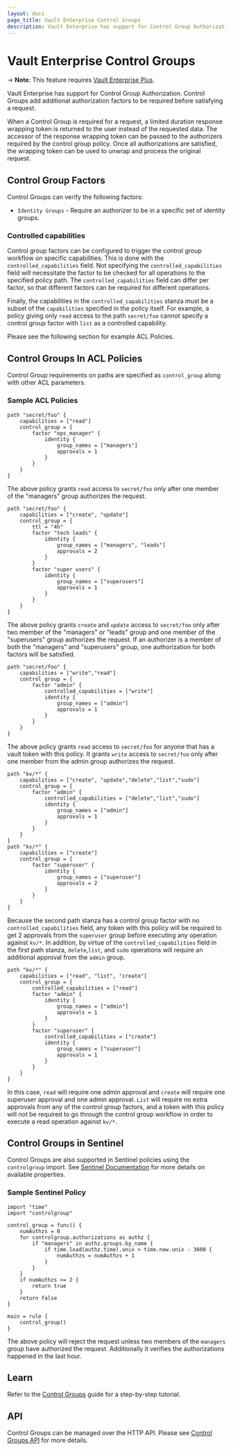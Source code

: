 ```yaml
---
layout: docs
page_title: Vault Enterprise Control Groups
description: Vault Enterprise has support for Control Group Authorization.
---
```


# Vault Enterprise Control Groups

-> **Note**: This feature requires [Vault Enterprise Plus](https://www.hashicorp.com/products/vault/).

Vault Enterprise has support for Control Group Authorization. Control Groups
add additional authorization factors to be required before satisfying a request.

When a Control Group is required for a request, a limited duration response
wrapping token is returned to the user instead of the requested data. The
accessor of the response wrapping token can be passed to the authorizers
required by the control group policy. Once all authorizations are satisfied,
the wrapping token can be used to unwrap and process the original request.

## Control Group Factors

Control Groups can verify the following factors:

- `Identity Groups` - Require an authorizer to be in a specific set of identity
  groups.

### Controlled capabilities

Control group factors can be configured to trigger the control group workflow
on specific capabilities. This is done with the `controlled_capabilities` field.
Not specifying the `controlled_capabilities` field will necessitate the factor to be
checked for all operations to the specified policy path. The `controlled_capabilities`
field can differ per factor, so that different factors can be required for different
operations.

Finally, the capabilities in the `controlled_capabilities` stanza must be a subset of the
`capabilities` specified in the policy itself. For example, a policy giving only `read` access to
the path `secret/foo` cannot specify a control group factor with `list` as a controlled capability.

Please see the following section for example ACL Policies.

## Control Groups In ACL Policies

Control Group requirements on paths are specified as `control_group` along
with other ACL parameters.

### Sample ACL Policies

```
path "secret/foo" {
    capabilities = ["read"]
    control_group = {
        factor "ops_manager" {
            identity {
                group_names = ["managers"]
                approvals = 1
            }
        }
    }
}
```

The above policy grants `read` access to `secret/foo` only after one member of
the "managers" group authorizes the request.

```
path "secret/foo" {
    capabilities = ["create", "update"]
    control_group = {
        ttl = "4h"
        factor "tech leads" {
            identity {
                group_names = ["managers", "leads"]
                approvals = 2
            }
        }
        factor "super users" {
            identity {
                group_names = ["superusers"]
                approvals = 1
            }
        }
    }
}
```

The above policy grants `create` and `update` access to `secret/foo` only after
two member of the "managers" or "leads" group and one member of the "superusers"
group authorizes the request. If an authorizer is a member of both the
"managers" and "superusers" group, one authorization for both factors will be
satisfied.

```
path "secret/foo" {
    capabilities = ["write","read"]
    control_group = {
        factor "admin" {
            controlled_capabilities = ["write"]
            identity {
                group_names = ["admin"]
                approvals = 1
            }
        }
    }
}
```

The above policy grants `read` access to `secret/foo` for anyone that has a vault token
with this policy. It grants `write` access to `secret/foo` only after one member from the
admin group authorizes the request.

```
path "kv/*" {
    capabilities = ["create", "update","delete","list","sudo"]
    control_group = {
        factor "admin" {
            controlled_capabilities = ["delete","list","sudo"]
            identity {
                group_names = ["admin"]
                approvals = 1
            }
        }
    }
}
path "kv/*" {
    capabilities = ["create"]
    control_group = {
        factor "superuser" {
            identity {
                group_names = ["superuser"]
                approvals = 2
            }
        }
    }
}

```

Because the second path stanza has a control group factor with no `controlled_capabilities` field,
any token with this policy will be required to get 2 approvals from the `superuser` group before executing
any operation against `kv/*`. In addition, by virtue of the `controlled_capabilities` field in the first
path stanza, `delete`,`list`, and `sudo` operations will require an additional approval from the `admin` group.

```
path "kv/*" {
    capabilities = ["read", "list", "create"]
    control_group = {
        controlled_capabilities = ["read"]
        factor "admin" {
            identity {
                group_names = ["admin"]
                approvals = 1
            }
        }
        factor "superuser" {
            controlled_capabilities = ["create"]
            identity {
                group_names = ["superuser"]
                approvals = 1
            }
        }
    }
}
```

In this case, `read` will require one admin approval and `create` will require
one superuser approval and one admin approval. `List` will require no extra approvals
from any of the control group factors, and a token with this policy will not be required
to go through the control group workflow in order to execute a read operation against `kv/*`.

## Control Groups in Sentinel

Control Groups are also supported in Sentinel policies using the `controlgroup`
import. See [Sentinel Documentation](/docs/enterprise/sentinel) for more
details on available properties.

### Sample Sentinel Policy

```
import "time"
import "controlgroup"

control_group = func() {
    numAuthzs = 0
    for controlgroup.authorizations as authz {
		if "managers" in authz.groups.by_name {
			if time.load(authz.time).unix > time.now.unix - 3600 {
				numAuthzs = numAuthzs + 1
			}
		}
    }
    if numAuthzs >= 2 {
        return true
    }
    return false
}

main = rule {
    control_group()
}
```

The above policy will reject the request unless two members of the `managers`
group have authorized the request. Additionally it verifies the authorizations
happened in the last hour.

## Learn

Refer to the [Control Groups](https://learn.hashicorp.com/vault/identity-access-management/iam-control-groups)
guide for a step-by-step tutorial.

## API

Control Groups can be managed over the HTTP API. Please see
[Control Groups API](/api-docs/system/control-group) for more details.
